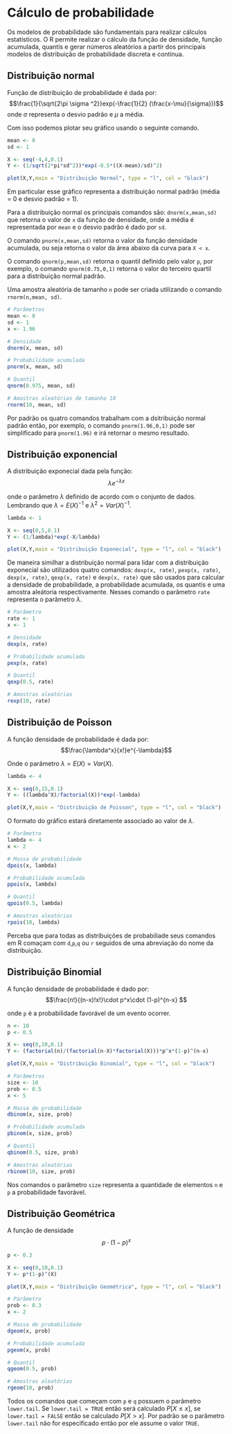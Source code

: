 # Cálculo de probabilidade 

Os modelos de probabilidade são fundamentais para realizar cálculos estatísticos. O R permite realizar o cálculo da função de densidade, função acumulada, quantis e gerar números aleatórios a partir dos principais modelos de distribuição de probabilidade discreta e continua. 

## Distribuição normal

Função de distribuição de probabilidade é dada por: $$\frac{1}{\sqrt{2\pi \sigma ^2}}exp(-\frac{1}{2} (\frac{x-\mu}{\sigma}))$$
onde $\sigma$ representa o desvio padrão e $\mu$ a média. 

Com isso podemos plotar seu gráfico usando o seguinte comando.


```r
mean <- 0
sd <- 1

X <- seq(-4,4,0.1)
Y <- (1/sqrt(2*pi*sd^2))*exp(-0.5*((X-mean)/sd)^2)

plot(X,Y,main = "Distribuição Normal", type = "l", col = "black")

```

Em particular esse gráfico representa a distribuição normal padrão (média = 0 e desvio padrão = 1).

Para a distribuição normal os principais comandos são: ``dnorm(x,mean,sd)`` que retorna o valor de ``x`` da função de densidade, onde a média é representada por ``mean`` e o desvio padrão é dado por ``sd``.

O comando ``pnorm(x,mean,sd)`` retorna o valor da função densidade acumulada, ou seja retorna o valor da área abaixo da curva para ``X < x``. 

O comando ``qnorm(p,mean,sd)`` retorna o quantil definido pelo valor ``p``, por exemplo, o comando ``qnorm(0.75,0,1)`` retorna o valor do terceiro quartil para a distribuição normal padrão. 

Uma amostra aleatória de tamanho ``n`` pode ser criada utilizando o comando ``rnorm(n,mean, sd)``.

```r
# Parâmetros
mean <- 0
sd <- 1
x <- 1.96

# Densidade
dnorm(x, mean, sd)

# Probabilidade acumulada
pnorm(x, mean, sd)

# Quantil
qnorm(0.975, mean, sd)

# Amostras aleatórias de tamanho 10 
rnorm(10, mean, sd)

```

Por padrão os quatro comandos trabalham com a dsitribuição normal padrão então, por exemplo, o comando ``pnorm(1.96,0,1)`` pode ser simplificado para ``pnorm(1.96)`` e irá retornar o mesmo resultado. 

## Distribuição exponencial 

A distribuição exponecial dada pela função: $$\lambda e^{-\lambda x} $$

onde o parâmetro $\lambda$ definido de acordo com o conjunto de dados. Lembrando que $\lambda = E(X)^{-1}$ e $\lambda^2 = Var(X)^{-1}$.


```r
lambda <- 1

X <- seq(0,5,0.1)
Y <- (1/lambda)*exp(-X/lambda)

plot(X,Y,main = "Distribuição Exponecial", type = "l", col = "black")
```

De maneira similhar a distribuição normal para lidar com a distribuição exponecial são utilizados quatro comandos: ``dexp(x, rate)``, ``pexp(x, rate)``, ``dexp(x, rate)``, ``qexp(x, rate)`` e ``dexp(x, rate)`` que são usados para calcular a densidade de probabilidade, a probabilidade acumulada, os quantis e uma amostra aleátoria respectivamente. Nesses comando o parâmetro ``rate`` representa o parâmetro $\lambda$.

```r
# Parâmetro
rate <- 1
x <- 1

# Densidade
dexp(x, rate)

# Probabilidade acumulada
pexp(x, rate)

# Quantil
qexp(0.5, rate)

# Amostras aleatórias
rexp(10, rate)

```

## Distribuição de Poisson

A função densidade de probabilidade é dada por: $$\frac{\lambda^x}{x!}e^{-\lambda}$$

Onde o parâmetro $\lambda = E(X) = Var(X)$.

```r
lambda <- 4

X <- seq(0,15,0.1)
Y <- ((lambda^X)/factorial(X))*exp(-lambda)

plot(X,Y,main = "Distribuição de Poisson", type = "l", col = "black")
```

O formato do gráfico estará diretamente associado ao valor de $\lambda$. 

```r
# Parâmetro
lambda <- 4
x <- 2

# Massa de probabilidade
dpois(x, lambda)

# Probabilidade acumulada
ppois(x, lambda)

# Quantil
qpois(0.5, lambda)

# Amostras aleatórias
rpois(10, lambda)

```

Perceba que para todas as distribuições de probabiliade seus comandos em R comaçam com ``d``,``p``,``q`` ou ``r`` seguidos de uma abreviação do nome da distribuição.


## Distribuição Binomial 

A função densidade de probabilidade é dado por: $$\frac{n!}{(n-x)!x!}\cdot p^x\cdot (1-p)^{n-x} $$

onde ``p`` é a probabilidade favorável de um evento ocorrer.

```r
n <- 10
p <- 0.5

X <- seq(0,10,0.1)
Y <- (factorial(n)/(factorial(n-X)*factorial(X)))*p^x*(1-p)^(n-x)

plot(X,Y,main = "Distribuição Binomial", type = "l", col = "black")
```


```r
# Parâmetros
size <- 10
prob <- 0.5
x <- 5

# Massa de probabilidade
dbinom(x, size, prob)

# Probabilidade acumulada
pbinom(x, size, prob)

# Quantil
qbinom(0.5, size, prob)

# Amostras aleatórias
rbinom(10, size, prob)

```

Nos comandos o parâmetro ``size`` representa a quantidade de elementos ``n`` e ``p`` a probabilidade favorável.

## Distribuição Geométrica 

A função de densidade $$p\cdot (1-p)^{x} $$

```r
p <- 0.3

X <- seq(0,10,0.1)
Y <- p*(1-p)^(X)

plot(X,Y,main = "Distribuição Geométrica", type = "l", col = "black")
```


```r
# Parâmetro
prob <- 0.3
x <- 2

# Massa de probabilidade
dgeom(x, prob)

# Probabilidade acumulada
pgeom(x, prob)

# Quantil
qgeom(0.5, prob)

# Amostras aleatórias
rgeom(10, prob)

```

Todos os comandos que começam com ``p`` e ``q`` possuem o parâmetro ``lower.tail``. Se ``lower.tail = TRUE`` então será calculado $P[X \leq x]$, se ``lower.tail = FALSE`` então se calculado $P[X>x]$. Por padrão se o parâmetro ``lower.tail`` não for especificado então por ele assume o valor ``TRUE``.    



